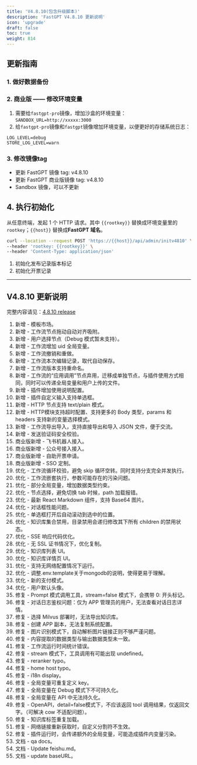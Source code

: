 ```yaml
---
title: 'V4.8.10(包含升级脚本)'
description: 'FastGPT V4.8.10 更新说明'
icon: 'upgrade'
draft: false
toc: true
weight: 814
---
```


## 更新指南

### 1. 做好数据备份


### 2. 商业版 —— 修改环境变量

1. 需要给`fastgpt-pro`镜像，增加沙盒的环境变量：`SANDBOX_URL=http://xxxxx:3000`
2. 给`fastgpt-pro`镜像和`fastgpt`镜像增加环境变量，以便更好的存储系统日志：

```
LOG_LEVEL=debug
STORE_LOG_LEVEL=warn
```

### 3. 修改镜像tag

- 更新 FastGPT 镜像 tag: v4.8.10
- 更新 FastGPT 商业版镜像 tag: v4.8.10
- Sandbox 镜像，可以不更新

## 4. 执行初始化

从任意终端，发起 1 个 HTTP 请求。其中 `{{rootkey}}` 替换成环境变量里的 `rootkey`；`{{host}}` 替换成**FastGPT 域名**。

```bash
curl --location --request POST 'https://{{host}}/api/admin/initv4810' \
--header 'rootkey: {{rootkey}}' \
--header 'Content-Type: application/json'
```

1. 初始化发布记录版本标记
2. 初始化开票记录

-------

## V4.8.10 更新说明

完整内容请见：[4.8.10 release](https://github.com/labring/FastGPT/releases/tag/v4.8.10)

1. 新增 - 模板市场。
2. 新增 - 工作流节点拖动自动对齐吸附。
3. 新增 - 用户选择节点（Debug 模式暂未支持）。
4. 新增 - 工作流增加 uid 全局变量。
5. 新增 - 工作流撤销和重做。
6. 新增 - 工作流本次编辑记录，取代自动保存。
7. 新增 - 工作流版本支持重命名。
8. 新增 - 工作流的“应用调用”节点弃用，迁移成单独节点，与插件使用方式相同，同时可以传递全局变量和用户上传的文件。
9. 新增 - 插件增加使用说明配置。
10. 新增 - 插件自定义输入支持单选框。
11. 新增 - HTTP 节点支持 text/plain 模式。
12. 新增 - HTTP模块支持超时配置、支持更多的 Body 类型，params 和 headers 支持新的变量选择模式。
13. 新增 - 工作流导出导入，支持直接导出和导入 JSON 文件，便于交流。
14. 新增 - 发送验证码安全校验。
15. 商业版新增 - 飞书机器人接入。
16. 商业版新增 - 公众号接入接入。
17. 商业版新增 - 自助开票申请。
18. 商业版新增 - SSO 定制。
19. 优化 - 工作流循环校验，避免 skip 循环空转。同时支持分支完全并发执行。
20. 优化 - 工作流嵌套执行，参数可能存在的污染问题。
21. 优化 - 部分全局变量，增加数据类型约束。
22. 优化 - 节点选择，避免切换 tab 时候，path 加载报错。
23. 优化 - 最新 React Markdown 组件，支持 Base64 图片。
24. 优化 - 对话框性能问题。
25. 优化 - 单选框打开后自动滚动到选中的位置。
26. 优化 - 知识库集合禁用，目录禁用会递归修改其下所有 children 的禁用状态。
27. 优化 - SSE 响应代码优化。
28. 优化 - 无 SSL 证书情况下，优化复制。
29. 优化 - 知识库列表 UI。
30. 优化 - 知识库详情页 UI。
31. 优化 - 支持无网络配置情况下运行。
32. 优化 - 调整.env.template关于mongodb的说明，使得更易于理解。
33. 优化 - 新的支付模式。
34. 优化 - 用户默认头像。
35. 修复 - Prompt 模式调用工具，stream=false 模式下，会携带 0: 开头标记。
36. 修复 - 对话日志鉴权问题：仅为 APP 管理员的用户，无法查看对话日志详情。
37. 修复 - 选择 Milvus 部署时，无法导出知识库。
38. 修复 - 创建 APP 副本，无法复制系统配置。
39. 修复 - 图片识别模式下，自动解析图片链接正则不够严谨问题。
40. 修复 - 内容提取的数据类型与输出数据类型未一致。
41. 修复 - 工作流运行时间统计错误。
42. 修复 - stream 模式下，工具调用有可能出现 undefined。
43. 修复 - reranker typo。
44. 修复 - home host typo。
45. 修复 - i18n display。
46. 修复 - 全局变量可重复定义 key。
47. 修复 - 全局变量在 Debug 模式下不可持久化。
48. 修复 - 全局变量在 API 中无法持久化。
49. 修复 - OpenAPI，detail=false模式下，不应该返回 tool 调用结果，仅返回文字。（可解决 cow 不适配问题）。
50. 修复 - 知识库标签重复加载。
51. 修复 - 网络链接重新获取时，自定义分割符不生效。
52. 修复 - 插件运行时，会传递额外的全局变量，可能造成插件内变量污染。
53. 文档 - qa docs。
54. 文档 - Update feishu.md。
55. 文档 - update baseURL。
